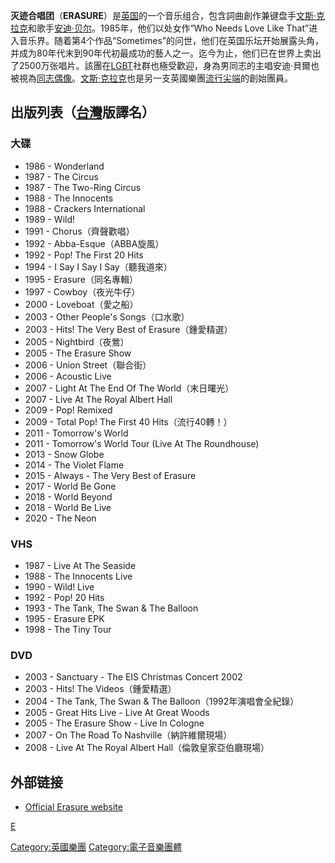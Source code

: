 {{Infobox_Band
| name         = ERASURE
| 外文名            = ERASURE
| image             = Erasure, Live at Delamere Forest.jpg
| caption           = 灭迹合唱团, 2011
| years_active      = 1985年至今
| 出道地點            = {{UK}}
| 出道日期            = {{Start date and age|1985}}
| music_genre       = [[新浪潮音樂|新浪潮音樂]]、電子合成樂、Electropop、舞曲
| record_label      = [[Mute_Records|Mute Records]]（[[EMI|EMI]]）
| agent_company     = 
| current_members   =[[文斯·克拉克|文斯·克拉克]]<br />（Andy Bell）
| past_members      = 
| album             = 
| website           = [http://www.erasureinfo.com/ Erasureinfo.com]
|background = group_or_band
}}
'''灭迹合唱团'''（'''ERASURE'''）是[[英国|英国]]的一个音乐组合，包含詞曲創作兼键盘手[[文斯·克拉克|文斯·克拉克]]和歌手[[安迪·贝尔|安迪·贝尔]]。1985年，他们以处女作“Who Needs Love Like That”进入音乐界。随着第4个作品“Sometimes”的问世，他们在英国乐坛开始展露头角，并成为80年代末到90年代初最成功的藝人之一。迄今为止，他们已在世界上卖出了2500万张唱片。該團在[[LGBT|LGBT]]社群也極受歡迎，身為男同志的主唱安迪‧貝爾也被視為[[同志偶像|同志偶像]]。[[文斯·克拉克|文斯·克拉克]]也是另一支英國樂團[[流行尖端|流行尖端]]的創始團員。

==出版列表（[[台灣|台灣]]版譯名）==
=== 大碟 ===
*1986 - Wonderland
*1987 - The Circus
*1987 - The Two-Ring Circus
*1988 - The Innocents
*1988 - Crackers International
*1989 - Wild!
*1991 - Chorus（齊聲歡唱）
*1992 - Abba-Esque（ABBA旋風） 
*1992 - Pop! The First 20 Hits
*1994 - I Say I Say I Say（聽我道來）
*1995 - Erasure（同名專輯）
*1997 - Cowboy（夜光牛仔）
*2000 - Loveboat（愛之船） 
*2003 - Other People's Songs（口水歌）
*2003 - Hits! The Very Best of Erasure（鍾愛精選）
*2005 - Nightbird（夜鶯）
*2005 - The Erasure Show
*2006 - Union Street（聯合街）
*2006 - Acoustic Live
*2007 - Light At The End Of The World（末日曙光）
*2007 - Live At The Royal Albert Hall
*2009 - Pop! Remixed
*2009 - Total Pop! The First 40 Hits（流行40轉！）
*2011 - Tomorrow's World
*2011 - Tomorrow's World Tour (Live At The Roundhouse)
*2013 - Snow Globe
*2014 - The Violet Flame
*2015 - Always - The Very Best of Erasure
*2017 - World Be Gone
*2018 - World Beyond
*2018 - World Be Live
*2020 - The Neon

=== VHS ===
*1987 - Live At The Seaside
*1988 - The Innocents Live
*1990 - Wild! Live
*1992 - Pop! 20 Hits 
*1993 - The Tank, The Swan & The Balloon
*1995 - Erasure EPK
*1998 - The Tiny Tour

=== DVD ===
*2003 - Sanctuary - The EIS Christmas Concert 2002
*2003 - Hits! The Videos（鍾愛精選）
*2004 - The Tank, The Swan & The Balloon（1992年演唱會全紀錄）
*2005 - Great Hits Live - Live At Great Woods
*2005 - The Erasure Show - Live In Cologne
*2007 - On The Road To Nashville（納許維爾現場）
*2008 - Live At The Royal Albert Hall（倫敦皇家亞伯廳現場）

==外部链接==

*[http://www.erasureinfo.com  Official Erasure website] {{Wayback|url=http://www.erasureinfo.com/ |date=20090319063045 }}


{{Authority control}}
{{DEFAULTSORT:Erasure}}
[[Category:英國樂團|Category:英國樂團]]
[[Category:電子音樂團體|Category:電子音樂團體]]
[[分類:LGBT音樂團體|E]]
{{commons|Category:Erasure}}